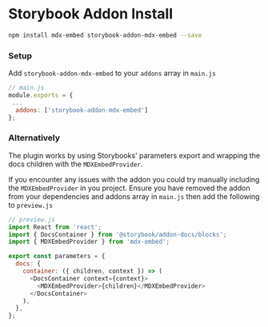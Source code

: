
<Meta title="storybook-addon" />

# Storybook Addon Install

```sh
npm install mdx-embed storybook-addon-mdx-embed --save
```

### Setup

Add `storybook-addon-mdx-embed` to your `addons` array in `main.js`

```javascript
// main.js
module.exports = {
 ...
  addons: ['storybook-addon-mdx-embed']
};

```

### Alternatively

The plugin works by using Storybooks' parameters export and wrapping the docs children with the `MDXEmbedProvider`.

If you encounter any issues with the addon you could try manually including the `MDXEmbedProvider` in you project. Ensure you have removed the addon from your dependencies and addons array in `main.js` then add the following to `preview.js`

```javascript
// preview.js
import React from 'react';
import { DocsContainer } from '@storybook/addon-docs/blocks';
import { MDXEmbedProvider } from 'mdx-embed';

export const parameters = {
  docs: {
    container: ({ children, context }) => (
      <DocsContainer context={context}>
        <MDXEmbedProvider>{children}</MDXEmbedProvider>
      </DocsContainer>
    ),
  },
};
```
